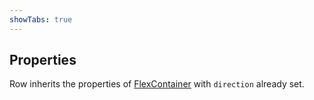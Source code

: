 ```yaml
---
showTabs: true
---
```


## Properties

Row inherits the properties of [FlexContainer](/uilib/components/layout/FlexContainer/properties) with `direction` already set.
